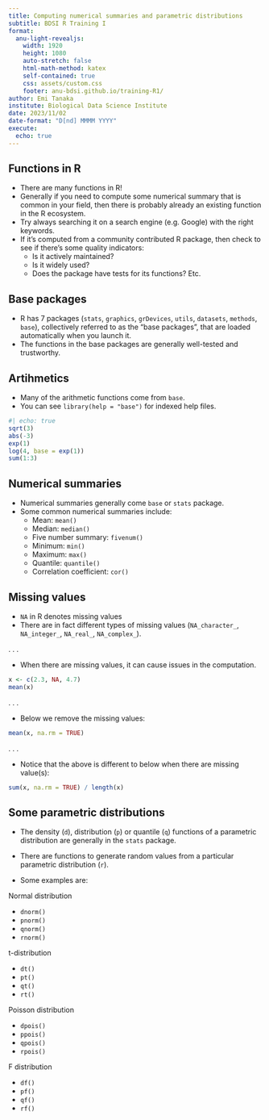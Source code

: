 ```yaml
---
title: Computing numerical summaries and parametric distributions
subtitle: BDSI R Training I
format:
  anu-light-revealjs:
    width: 1920
    height: 1080
    auto-stretch: false
    html-math-method: katex
    self-contained: true
    css: assets/custom.css
    footer: anu-bdsi.github.io/training-R1/
author: Emi Tanaka
institute: Biological Data Science Institute
date: 2023/11/02
date-format: "D[nd] MMMM YYYY"
execute:
  echo: true
---
```


## Functions in R 

::: incremental

- There are many functions in R!
- Generally if you need to compute some numerical summary that is common in your field, then there is probably already an existing function in the R ecosystem.
- Try always searching it on a search engine (e.g. Google) with the right keywords. 
- If it's computed from a community contributed R package, then check to see if there's some quality indicators:
  - Is it actively maintained?
  - Is it widely used?
  - Does the package have tests for its functions? Etc.

:::

## Base packages 

::: incremental

- R has 7 packages (`stats`, `graphics`, `grDevices`, `utils`, `datasets`, `methods`, `base`), collectively referred to as the "base packages", that are loaded automatically when you launch it. 
- The functions in the base packages are generally well-tested and trustworthy.

:::


## Artihmetics

- Many of the arithmetic functions come from `base`.
- You can see `library(help = "base")` for indexed help files.

```r
#| echo: true
sqrt(3)
abs(-3)
exp(1)
log(4, base = exp(1))
sum(1:3)
```


## Numerical summaries 

- Numerical summaries generally come `base` or `stats` package.
- Some common numerical summaries include:
  - Mean: `mean()`
  - Median: `median()`
  - Five number summary: `fivenum()`
  - Minimum: `min()`
  - Maximum: `max()`
  - Quantile: `quantile()`
  - Correlation coefficient: `cor()`


## Missing values

::: incremental

- `NA` in R denotes missing values 
- There are in fact different types of missing values (`NA_character_`, `NA_integer_`, `NA_real_`, `NA_complex_`).

:::

. . . 

- When there are missing values, it can cause issues in the computation.

```r
x <- c(2.3, NA, 4.7)
mean(x)
```

. . . 

- Below we remove the missing values:

```r
mean(x, na.rm = TRUE)
```

. . . 

- Notice that the above is different to below when there are missing value(s):

```r
sum(x, na.rm = TRUE) / length(x)
```


## Some parametric distributions 

- The density (`d`), distribution (`p`) or quantile (`q`) functions of a parametric distribution are generally in the `stats` package.
- There are functions to generate random values from a particular parametric distribution (`r`).

- Some examples are:

::: flex

::: {.w-25}

Normal distribution

- `dnorm()`
- `pnorm()`
- `qnorm()`
- `rnorm()`


:::

::: {.w-25 .pl3}

t-distribution 

- `dt()`
- `pt()`
- `qt()`
- `rt()`

:::

::: {.w-25 .pl3}

Poisson distribution 

- `dpois()`
- `ppois()`
- `qpois()`
- `rpois()`

:::

::: {.w-25 .pl3}

F distribution 

- `df()`
- `pf()`
- `qf()`
- `rf()`

:::

:::





